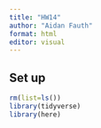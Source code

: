 ```yaml
---
title: "HW14"
author: "Aidan Fauth"
format: html
editor: visual
---
```

## Set up
```r
rm(list=ls())
library(tidyverse)
library(here)
```






